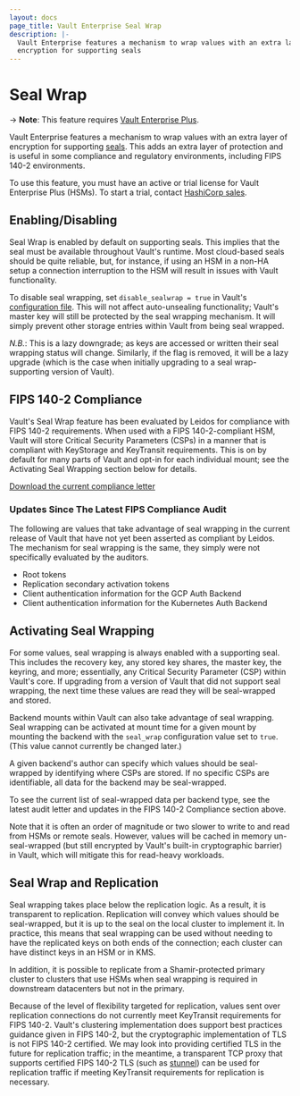 ```yaml
---
layout: docs
page_title: Vault Enterprise Seal Wrap
description: |-
  Vault Enterprise features a mechanism to wrap values with an extra layer of
  encryption for supporting seals
---
```


# Seal Wrap

-> **Note**: This feature requires [Vault Enterprise Plus](https://www.hashicorp.com/products/vault/).

Vault Enterprise features a mechanism to wrap values with an extra layer of
encryption for supporting [seals](/docs/configuration/seal). This adds an
extra layer of protection and is useful in some compliance and regulatory
environments, including FIPS 140-2 environments.

To use this feature, you must have an active or trial license for Vault
Enterprise Plus (HSMs). To start a trial, contact [HashiCorp
sales](mailto:sales@hashicorp.com).

## Enabling/Disabling

Seal Wrap is enabled by default on supporting seals. This implies that the seal
must be available throughout Vault's runtime. Most cloud-based seals should be
quite reliable, but, for instance, if using an HSM in a non-HA setup a
connection interruption to the HSM will result in issues with Vault
functionality.

To disable seal wrapping, set `disable_sealwrap = true` in Vault's
[configuration file][configuration]. This will not affect auto-unsealing functionality; Vault's
master key will still be protected by the seal wrapping mechanism. It will
simply prevent other storage entries within Vault from being seal wrapped.

_N.B._: This is a lazy downgrade; as keys are accessed or written their seal
wrapping status will change. Similarly, if the flag is removed, it will be a
lazy upgrade (which is the case when initially upgrading to a seal
wrap-supporting version of Vault).

## FIPS 140-2 Compliance

Vault's Seal Wrap feature has been evaluated by Leidos for compliance with
FIPS 140-2 requirements. When used with a FIPS 140-2-compliant HSM, Vault will
store Critical Security Parameters (CSPs) in a manner that is compliant with
KeyStorage and KeyTransit requirements. This is on by default for many parts of
Vault and opt-in for each individual mount; see the Activating Seal Wrapping
section below for details.

[Download the current compliance letter](/docs/enterprise/sealwrap/Vault_Compliance_Letter_signed.pdf)

### Updates Since The Latest FIPS Compliance Audit

The following are values that take advantage of seal wrapping in the current
release of Vault that have not yet been asserted as compliant by Leidos. The
mechanism for seal wrapping is the same, they simply were not specifically
evaluated by the auditors.

- Root tokens
- Replication secondary activation tokens
- Client authentication information for the GCP Auth Backend
- Client authentication information for the Kubernetes Auth Backend

## Activating Seal Wrapping

For some values, seal wrapping is always enabled with a supporting seal. This
includes the recovery key, any stored key shares, the master key, the keyring,
and more; essentially, any Critical Security Parameter (CSP) within Vault's
core. If upgrading from a version of Vault that did not support seal wrapping,
the next time these values are read they will be seal-wrapped and stored.

Backend mounts within Vault can also take advantage of seal wrapping. Seal
wrapping can be activated at mount time for a given mount by mounting the
backend with the `seal_wrap` configuration value set to `true`. (This value
cannot currently be changed later.)

A given backend's author can specify which values should be seal-wrapped by
identifying where CSPs are stored. If no specific CSPs are identifiable, all
data for the backend may be seal-wrapped.

To see the current list of seal-wrapped data per backend type, see the latest
audit letter and updates in the FIPS 140-2 Compliance section above.

Note that it is often an order of magnitude or two slower to write to and read
from HSMs or remote seals. However, values will be cached in memory
un-seal-wrapped (but still encrypted by Vault's built-in cryptographic barrier)
in Vault, which will mitigate this for read-heavy workloads.

## Seal Wrap and Replication

Seal wrapping takes place below the replication logic. As a result, it is
transparent to replication. Replication will convey which values should be
seal-wrapped, but it is up to the seal on the local cluster to implement it.
In practice, this means that seal wrapping can be used without needing to have
the replicated keys on both ends of the connection; each cluster can have
distinct keys in an HSM or in KMS.

In addition, it is possible to replicate from a Shamir-protected primary
cluster to clusters that use HSMs when seal wrapping is required in downstream
datacenters but not in the primary.

Because of the level of flexibility targeted for replication, values sent over
replication connections do not currently meet KeyTransit requirements for FIPS
140-2. Vault's clustering implementation does support best practices guidance
given in FIPS 140-2, but the cryptographic implementation of TLS is not FIPS
140-2 certified. We may look into providing certified TLS in the future for
replication traffic; in the meantime, a transparent TCP proxy that supports
certified FIPS 140-2 TLS (such as
[stunnel](https://www.stunnel.org/index.html)) can be used for replication
traffic if meeting KeyTransit requirements for replication is necessary.

[configuration]: /docs/configuration
